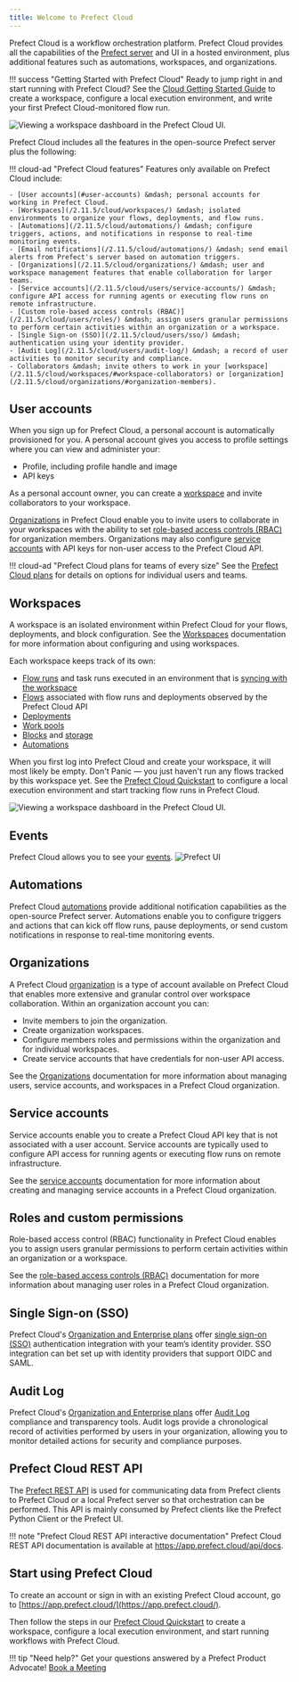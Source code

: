 ```yaml
---
title: Welcome to Prefect Cloud
---
```



Prefect Cloud is a workflow orchestration platform. Prefect Cloud provides all the capabilities of the [Prefect server](/2.11.5/host) and UI in a hosted environment, plus additional features such as automations, workspaces, and organizations.

!!! success "Getting Started with Prefect Cloud"
    Ready to jump right in and start running with Prefect Cloud? See the [Cloud Getting Started Guide](/2.11.5/cloud/cloud-quickstart/) to create a workspace, configure a local execution environment, and write your first Prefect Cloud-monitored flow run.

![Viewing a workspace dashboard in the Prefect Cloud UI.](/2.11.5/img/ui/cloud-workspace-dashboard.png)

Prefect Cloud includes all the features in the open-source Prefect server plus the following:

!!! cloud-ad "Prefect Cloud features"
    Features only available on Prefect Cloud include:

    - [User accounts](#user-accounts) &mdash; personal accounts for working in Prefect Cloud. 
    - [Workspaces](/2.11.5/cloud/workspaces/) &mdash; isolated environments to organize your flows, deployments, and flow runs.
    - [Automations](/2.11.5/cloud/automations/) &mdash; configure triggers, actions, and notifications in response to real-time monitoring events.
    - [Email notifications](/2.11.5/cloud/automations/) &mdash; send email alerts from Prefect's server based on automation triggers.
    - [Organizations](/2.11.5/cloud/organizations/) &mdash; user and workspace management features that enable collaboration for larger teams.
    - [Service accounts](/2.11.5/cloud/users/service-accounts/) &mdash; configure API access for running agents or executing flow runs on remote infrastructure.
    - [Custom role-based access controls (RBAC)](/2.11.5/cloud/users/roles/) &mdash; assign users granular permissions to perform certain activities within an organization or a workspace.
    - [Single Sign-on (SSO)](/2.11.5/cloud/users/sso/) &mdash; authentication using your identity provider.
    - [Audit Log](/2.11.5/cloud/users/audit-log/) &mdash; a record of user activities to monitor security and compliance.
    - Collaborators &mdash; invite others to work in your [workspace](/2.11.5/cloud/workspaces/#workspace-collaborators) or [organization](/2.11.5/cloud/organizations/#organization-members).

## User accounts

When you sign up for Prefect Cloud, a personal account is automatically provisioned for you. A personal account gives you access to profile settings where you can view and administer your: 

- Profile, including profile handle and image
- API keys

As a personal account owner, you can create a [workspace](#workspaces) and invite collaborators to your workspace. 

[Organizations](#organizations) in Prefect Cloud enable you to invite users to collaborate in your workspaces with the ability to set [role-based access controls (RBAC)](#roles-and-custom-permissions) for organization members. Organizations may also configure [service accounts](#service-accounts) with API keys for non-user access to the Prefect Cloud API.

!!! cloud-ad "Prefect Cloud plans for teams of every size"
    See the [Prefect Cloud plans](https://www.prefect.io/pricing/) for details on options for individual users and teams.

## Workspaces

A workspace is an isolated environment within Prefect Cloud for your flows, deployments, and block configuration. See the [Workspaces](/2.11.5/cloud/workspaces/) documentation for more information about configuring and using workspaces.

Each workspace keeps track of its own:

- [Flow runs](/2.11.5/concepts/flows/) and task runs executed in an environment that is [syncing with the workspace](/2.11.5/cloud/#workspaces)
- [Flows](/2.11.5/concepts/flows/) associated with flow runs and deployments observed by the Prefect Cloud API
- [Deployments](/2.11.5/concepts/deployments/)
- [Work pools](/2.11.5/concepts/work-pools/)
- [Blocks](/2.11.5/concepts/blocks/) and [storage](/2.11.5/concepts/storage/)
- [Automations](/2.11.5/cloud/automations/)

When you first log into Prefect Cloud and create your workspace, it will most likely be empty. Don't Panic &mdash; you just haven't run any flows tracked by this workspace yet. See the [Prefect Cloud Quickstart](/2.11.5/cloud/cloud-quickstart/) to configure a local execution environment and start tracking flow runs in Prefect Cloud. 

![Viewing a workspace dashboard in the Prefect Cloud UI.](/2.11.5/img/ui/cloud-new-workspace.png)

## Events

Prefect Cloud allows you to see your [events](/2.11.5/cloud/events/). 
![Prefect UI](/2.11.5/img/ui/event-feed.png)


## Automations

Prefect Cloud [automations](/2.11.5/cloud/automations/) provide additional notification capabilities as the open-source Prefect server. Automations enable you to configure triggers and actions that can kick off flow runs, pause deployments, or send custom notifications in response to real-time monitoring events. 

## Organizations <span class="badge orgs"></span>

A Prefect Cloud [organization](/2.11.5/cloud/organizations/) is a type of account available on Prefect Cloud that enables more extensive and granular control over workspace collaboration. Within an organization account you can:

- Invite members to join the organization.
- Create organization workspaces.
- Configure members roles and permissions within the organization and for individual workspaces.
- Create service accounts that have credentials for non-user API access.

See the [Organizations](/2.11.5/cloud/organizations/) documentation for more information about managing users, service accounts, and workspaces in a Prefect Cloud organization.

## Service accounts <span class="badge orgs"></span>

Service accounts enable you to create a Prefect Cloud API key that is not associated with a user account. Service accounts are typically used to configure API access for running agents or executing flow runs on remote infrastructure. 

See the [service accounts](/2.11.5/cloud/users/service-accounts/) documentation for more information about creating and managing service accounts in a Prefect Cloud organization.

## Roles and custom permissions <span class="badge orgs"></span>

Role-based access control (RBAC) functionality in Prefect Cloud enables you to assign users granular permissions to perform certain activities within an organization or a workspace.

See the [role-based access controls (RBAC)](../cloud/users/roles/) documentation for more information about managing user roles in a Prefect Cloud organization.

## Single Sign-on (SSO) <span class="badge orgs"></span> <span class="badge enterprise"></span>

Prefect Cloud's [Organization and Enterprise plans](https://www.prefect.io/pricing) offer [single sign-on (SSO)](/2.11.5/cloud/users/sso/) authentication integration with your team’s identity provider. SSO integration can bet set up with identity providers that support OIDC and SAML.

## Audit Log <span class="badge orgs"></span> <span class="badge enterprise"></span>

Prefect Cloud's [Organization and Enterprise plans](https://www.prefect.io/pricing) offer [Audit Log](/2.11.5/cloud/users/audit-log/) compliance and transparency tools. Audit logs provide a chronological record of activities performed by users in your organization, allowing you to monitor detailed actions for security and compliance purposes. 

## Prefect Cloud REST API

The [Prefect REST API](/2.11.5/api-ref/rest-api/) is used for communicating data from Prefect clients to Prefect Cloud or a local Prefect server so that orchestration can be performed. This API is mainly consumed by Prefect clients like the Prefect Python Client or the Prefect UI.

!!! note "Prefect Cloud REST API interactive documentation"
    Prefect Cloud REST API documentation is available at <a href="https://app.prefect.cloud/api/docs" target="_blank">https://app.prefect.cloud/api/docs</a>.


## Start using Prefect Cloud

To create an account or sign in with an existing Prefect Cloud account, go to [https://app.prefect.cloud/](https://app.prefect.cloud/).

Then follow the steps in our [Prefect Cloud Quickstart](/2.11.5/ui/cloud-quickstart/) to create a workspace, configure a local execution environment, and start running workflows with Prefect Cloud.

!!! tip "Need help?"
    Get your questions answered by a Prefect Product Advocate! [Book a Meeting](https://calendly.com/prefect-experts/prefect-product-advocates?utm_campaign=prefect_docs_cloud&utm_content=prefect_docs&utm_medium=docs&utm_source=docs)
